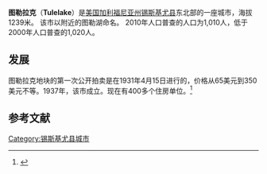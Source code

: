 {{Infobox Settlement
| name = 图勒拉克<br/>Tulelake
| image_skyline = 
| imagesize = 
| image_caption = 
| image_flag = 
| image_shield = 
| image_map = Siskiyou_County_California_Incorporated_and_Unincorporated_areas_Tulelake_Highlighted.svg
| pushpin_map = 
| pushpin_map_caption = 
| pushpin_label_position = 
| subdivision_type = 国家
| subdivision_name = {{USA}}
| subdivision_type1 = [[美国行政区划|州]]
| subdivision_name1 = [[加利福尼亚州|加利福尼亚州]]
| subdivision_type2 = [[加利福尼亚州各县列表|县]]
| subdivision_name2 = [[锡斯基尤县|锡斯基尤县]]
| elevation_m = 1230
| elevation_footnotes  =  
| area_total_km2 = 1.067
| area_total_sq_mi  = 0.412<ref>{{Cite US Gazetteer|2010|places|CA}}</ref>
| population_as_of = 2010年
| population_total = 1010
| population_density_km2 = auto
| timezone = [[太平洋標準時間|PST]]
| utc_offset = -8
| timezone_DST = [[PDT|PDT]]
| utc_offset_DST = -7
| latd = 41
| latm = 57
| lats = 15
| latNS = N
| longd = 121
| longm = 28
| longs = 33
| longEW = W
| website =  
}}
'''图勒拉克'''（'''Tulelake'''）是[[美国|美国]][[加利福尼亚州|加利福尼亚州]][[锡斯基尤县|锡斯基尤县]]东北部的一座城市，海拔1239米。 该市以附近的图勒湖命名。 2010年人口普查的人口为1,010人，低于2000年人口普查的1,020人。

==发展==
图勒拉克地块的第一次公开拍卖是在1931年4月15日进行的，价格从65美元到350美元不等。1937年，该市成立。现在有400多个住房单位。<ref>{{Cite web |url=http://anderstomlinson.com/tule-lake/ |title=存档副本 |accessdate=2017-03-29 |archive-date=2017-03-13 |archive-url=https://web.archive.org/web/20170313010625/http://anderstomlinson.com/tule-lake/ |dead-url=no }}</ref>

==参考文献==
{{Reflist}}

{{錫斯基尤縣 (加利福尼亞州)}}
{{California-stub}}

[[Category:锡斯基尤县城市|Category:锡斯基尤县城市]]